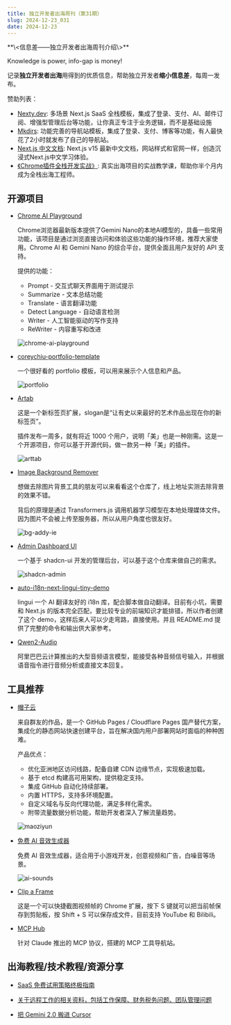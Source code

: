 ```yaml
---
title: 独立开发者出海周刊（第31期）
slug: 2024-12-23_031
date: 2024-12-23
---
```


<Aside showSponsor={0}>
**\<信息差——独立开发者出海周刊介绍\>**

Knowledge is power, info-gap is money!

记录**独立开发者出海**用得到的优质信息，帮助独立开发者**缩小信息差**，每周一发布。

赞助列表：
- [Nexty.dev](https://nexty.dev): 多场景 Next.js SaaS 全栈模板，集成了登录、支付、AI、邮件订阅、增强型管理后台等功能，让你真正专注于业务逻辑，而不是基础设施
- [Mkdirs](https://mkdirs.com?via=share/): 功能完善的导航站模板，集成了登录、支付、博客等功能，有人最快花了2小时就发布了自己的导航站。
- [Next.js 中文文档](https://nextjscn.org/docs?utm_source=gap.weijunext.com): Next.js v15 最新中文文档，网站样式和官网一样，创造沉浸式Next.js中文学习体验。
- [《Chrome插件全栈开发实战》](https://ship.weijunext.com/): 真实出海项目的实战教学课，帮助你半个月内成为全栈出海工程师。
</Aside>

## 开源项目

- [Chrome AI Playground](https://github.com/oslook/chrome-ai-playground)

  Chrome浏览器最新版本提供了Gemini Nano的本地AI模型的，具备一些常用功能，该项目是通过浏览直接访问和体验这些功能的操作环境，推荐大家使用。Chrome AI 和 Gemini Nano 的综合平台，提供全面且用户友好的 API 支持。

  提供的功能：
    - Prompt - 交互式聊天界面用于测试提示
    - Summarize - 文本总结功能
    - Translate - 语言翻译功能
    - Detect Language - 自动语言检测
    - Writer - 人工智能驱动的写作支持
    - ReWriter - 内容重写和改进

  ![chrome-ai-playground](/assets/031/chrome-ai-playground.webp)

- [coreychiu-portfolio-template](https://github.com/iAmCorey/coreychiu-portfolio-template)

  一个很好看的 portfolio 模板，可以用来展示个人信息和产品。

  ![portfolio](/assets/031/portfolio.webp)

- [Artab](https://github.com/get-artab/artab)

  这是一个新标签页扩展，slogan是“让有史以来最好的艺术作品出现在你的新标签页”。

  插件发布一周多，就有将近 1000 个用户，说明「美」也是一种刚需。这是一个开源项目，你可以基于开源代码，做一款另一种「美」的插件。

  ![arttab](/assets/031/arttab.webp)

- [Image Background Remover](https://github.com/addyosmani/bg-remove)

  想做去除图片背景工具的朋友可以来看看这个仓库了，线上地址实测去除背景的效果不错。

  背后的原理是通过 Transformers.js 调用机器学习模型在本地处理媒体文件。因为图片不会被上传至服务器，所以从用户角度也很友好。

  ![bg-addy-ie](/assets/031/bg-addy-ie.webp)

- [Admin Dashboard UI](https://github.com/satnaing/shadcn-admin)

  一个基于 shadcn-ui 开发的管理后台，可以基于这个仓库来做自己的需求。

  ![shadcn-admin](/assets/031/shadcn-admin.webp)

- [auto-i18n-next-lingui-tiny-demo](https://github.com/HackerQED/auto-i18n-next-lingui-tiny-demo)

  lingui 一个 AI 翻译友好的 i18n 库，配合脚本做自动翻译。目前有小坑，需要和 Next.js 的版本完全匹配，要比较专业的前端知识才能排错，所以作者创建了这个 demo，这样后来人可以少走弯路，直接使用。并且 README.md 提供了完整的命令和输出供大家参考。

- [Qwen2-Audio](https://github.com/Lollipop/Qwen2-Audio)

  阿里巴巴云计算推出的大型音频语言模型，能接受各种音频信号输入，并根据语音指令进行音频分析或直接文本回复。

## 工具推荐

- [帽子云](https://www.maoziyun.com/)

  来自群友的作品，是一个 GitHub Pages / Cloudflare Pages 国产替代方案，集成化的静态网站快速创建平台，旨在解决国内用户部署网站时面临的种种困难。

  产品优点：
    - 优化亚洲地区访问线路，配备自建 CDN 边缘节点，实现极速加载。
    - 基于 etcd 构建高可用架构，提供稳定支持。
    - 集成 GitHub 自动化持续部署。
    - 内置 HTTPS，支持多环境配置。
    - 自定义域名与反向代理功能，满足多样化需求。
    - 附带流量数据分析功能，帮助开发者深入了解流量趋势。

  ![maoziyun](/assets/031/maoziyun.avif)

- [免费 AI 音效生成器](https://tiktokvoice.net/en/sounds-effect)

  免费 AI 音效生成器，适合用于小游戏开发，创意视频和广告，白噪音等场景。

  ![ai-sounds](/assets/031/ai-sounds.webp)

- [Clip a Frame](https://chromewebstore.google.com/detail/clip-a-frame/gfckafknbbnfiheldolhfohhlmdpdkpa)

  这是一个可以快捷截图视频帧的 Chrome 扩展，按下 S 键就可以把当前帧保存到剪贴板，按 Shift + S 可以保存成文件，目前支持 YouTube 和 Bilibili。

- [MCP Hub](https://www.aimcp.info/)

  针对 Claude 推出的 MCP 协议，搭建的 MCP 工具导航站。


## 出海教程/技术教程/资源分享

- [SaaS 免费试用策略终极指南](https://m.okjike.com/originalPosts/675fbdc68d6dd8c09ce87d60)

- [关于远程工作的相关资料，包括工作保障、财务税务问题、团队管理问题](https://github.com/greatghoul/remote-working)

- [把 Gemini 2.0 搬进 Cursor](https://x.com/eviljer/status/1868683954146115589)

